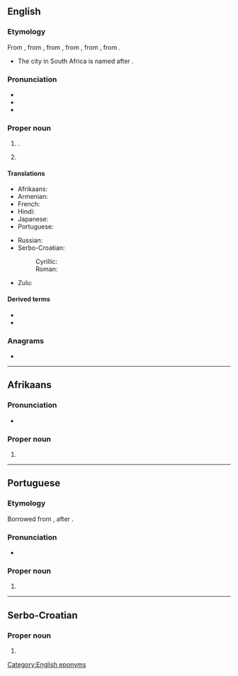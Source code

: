==English==
{{wikipedia|lang=en|dab=Durban (disambiguation)|Durban}}
{{slim-wikipedia|lang=en}}

===Etymology===
From {{m|en|D'Urban}}, from {{der|en|fr|d'Urbain}}, from {{m|fr|Urbain}}, from {{der|en|la|Urbanus}}, from {{m|la|urbanis}}, from {{m|la|urbs}}.
* The city in South Africa is named after {{w|lang=en|Benjamin D'Urban}}.

===Pronunciation===
* {{IPA|en|/dɜː.bən/}}
* {{audio|en|LL-Q1860 (eng)-Vealhurl-Durban.wav|Audio (Southern England)}}
* {{rhymes|en|ɜː(ɹ)bən}}

===Proper noun===
{{en-proper noun|~}}

# {{place|en|city/and/seaport|p/KwaZulu-Natal|Republic of|c/South Africa}}.
# {{lb|en|countable}} {{surname|en}}
#: {{syn|en|D'Urban|d'Urban|dUrban}}

====Translations====
{{trans-top|city in South Africa}}
* Afrikaans: {{t|af|Durban}}
* Armenian: {{t+|hy|Դուրբան}}
* French: {{t+|fr|Durban}}
* Hindi: {{t-needed|hi}}
* Japanese: {{t|ja|ダーバン|tr=Dāban|sc=Jpan}}
* Portuguese: {{t|pt|Durban|f}}
{{trans-mid}}
* Russian: {{t|ru|Ду́рбан|m}}
* Serbo-Croatian:
*: Cyrillic: {{t|sh|Дурбан|m|sc=Cyrl}}
*: Roman: {{t|sh|Durban|m}}
* Zulu: {{t|zu|eThekwini}}
{{trans-bottom}}

====Derived terms====
* {{l|en|Durbanite}}
* {{l|en|Durban poison}}

===Anagrams===
* {{anagrams|en|a=abdnru|Dunbar|dun-bar}}

[[Category:English eponyms]]

----

==Afrikaans==

===Pronunciation===
* {{audio|af|LL-Q14196 (afr)-Oesjaar-Durban.wav|Audio}}

===Proper noun===
{{head|af|proper noun}}

# {{place|af|city|c/South Africa|t=Durban}}

----

==Portuguese==

===Etymology===
Borrowed from {{bor|pt|en|Durban}}, after {{w|Sir Benjamin D'Urban}}.

===Pronunciation===
* {{a|Brazil}} {{IPA|pt|/duʁ.ˈbɐ̃/}}

===Proper noun===
{{pt-proper noun|f}}

# {{place|pt|city|c/South Africa|t=Durban}}

----

==Serbo-Croatian==
{{wikipedia|lang=sh}}

===Proper noun===
{{sh-proper noun|g=m}}

# {{place|sh|city|c/South Africa|t=Durban}}